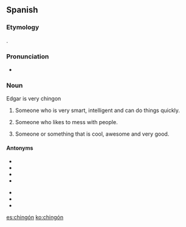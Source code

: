 ==Spanish==

===Etymology===
{{suffix|chingar|ón|lang=es}}.

===Pronunciation===
* {{rhymes|on|lang=es}}

===Noun===
{{es-noun|m|chingones|f=chingona}}
Edgar is very chingon

# {{lb|es|Mexico|colloquial}} Someone who is very smart, intelligent and can do things quickly.
# {{lb|es|Mexico|colloquial|vulgar}} Someone who likes to mess with people.
# {{lb|es|Mexico|colloquial}} Someone or something that is cool, awesome and very good.

====Antonyms====
{{top2}}
* {{l|es|bargasbila}}
* {{l|es|güey}}
* {{l|es|idiota}}
* {{l|es|menso}}
{{mid2}}
* {{l|es|pendejo}}
* {{l|es|tonto}}
* {{l|es|vargasbila}}
{{bottom}}

[[es:chingón]]
[[ko:chingón]]